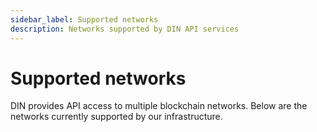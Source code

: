 ```yaml
---
sidebar_label: Supported networks
description: Networks supported by DIN API services
---
```



# Supported networks

DIN provides API access to multiple blockchain networks. Below are the networks currently supported
by our infrastructure.

<SectionNetworks />


